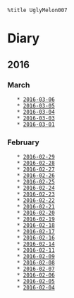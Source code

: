  %title UglyMelon007
= Diary =

== 2016 ==

=== March ===
    * [[2016-03-06]]
    * [[2016-03-05]]
    * [[2016-03-04]]
    * [[2016-03-03]]
    * [[2016-03-01]]

=== February ===
    * [[2016-02-29]]
    * [[2016-02-28]]
    * [[2016-02-27]]
    * [[2016-02-26]]
    * [[2016-02-25]]
    * [[2016-02-24]]
    * [[2016-02-23]]
    * [[2016-02-22]]
    * [[2016-02-21]]
    * [[2016-02-20]]
    * [[2016-02-19]]
    * [[2016-02-18]]
    * [[2016-02-17]]
    * [[2016-02-16]]
    * [[2016-02-14]]
    * [[2016-02-11]]
    * [[2016-02-09]]
    * [[2016-02-08]]
    * [[2016-02-07]]
    * [[2016-02-06]]
    * [[2016-02-05]]
    * [[2016-02-04]]

